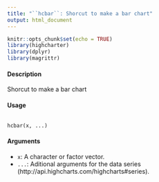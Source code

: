 ---
title: "``hcbar``: Shorcut to make a bar chart"
output: html_document
---

```{r setup, include=FALSE}
knitr::opts_chunk$set(echo = TRUE)
library(highcharter)
library(dplyr)
library(magrittr)
```



#### Description 

Shorcut to make a bar chart

####  Usage 
<pre><code>
hcbar(x, ...)
</code></pre> 

#### Arguments 
 

* ``x ``: A character or factor vector.
* `` ...``: Aditional arguments for the data series (http://api.highcharts.com/highcharts#series).

